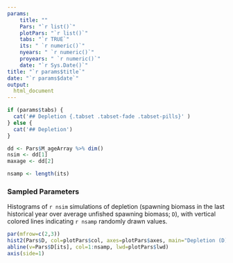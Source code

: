 ```yaml
---
params: 
    title: ""
    Pars: "`r list()`"
    plotPars: "`r list()`"
    tabs: "`r TRUE`"
    its: " `r numeric()`"
    nyears: " `r numeric()`"
    proyears: " `r numeric()`"
    date: "`r Sys.Date()`"
title: "`r params$title`"
date: "`r params$date`"
output:
  html_document
---
```



```r
if (params$tabs) {
  cat('## Depletion {.tabset .tabset-fade .tabset-pills}' )
} else {
  cat('## Depletion')
}

dd <- Pars$M_ageArray %>% dim()
nsim <- dd[1]
maxage <- dd[2]

nsamp <- length(its)


```

### Sampled Parameters 
Histograms of `r nsim` simulations of depletion (spawning biomass in the last historical year over average unfished spawning biomass; `D`), with vertical colored lines indicating `r nsamp` randomly drawn values.

```r
par(mfrow=c(2,3))
hist2(Pars$D, col=plotPars$col, axes=plotPars$axes, main="Depletion (D)", breaks=plotPars$breaks)
abline(v=Pars$D[its], col=1:nsamp, lwd=plotPars$lwd)
axis(side=1)  
```


